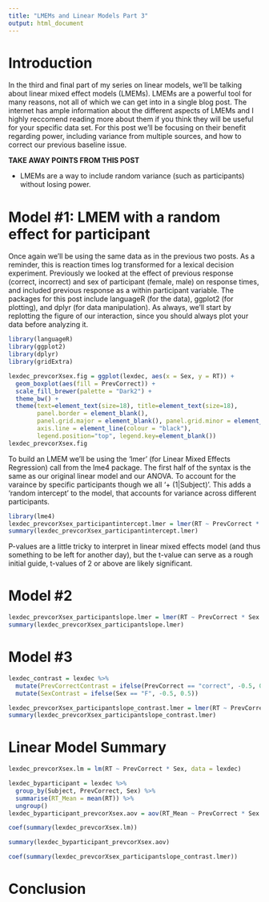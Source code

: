 ```yaml
---
title: "LMEMs and Linear Models Part 3"
output: html_document
---
```


# Introduction

In the third and final part of my series on linear models, we'll be talking about linear mixed effect models (LMEMs). LMEMs are a powerful tool for many reasons, not all of which we can get into in a single blog post. The internet has ample information about the different aspects of LMEMs and I highly reccomend reading more about them if you think they will be useful for your specific data set. For this post we'll be focusing on their benefit regarding power, including variance from multiple sources, and how to correct our previous baseline issue. 

**TAKE AWAY POINTS FROM THIS POST**

* LMEMs are a way to include random variance (such as participants) without losing power.


# Model #1: LMEM with a random effect for participant

Once again we'll be using the same data as in the previous two posts. As a reminder, this is reaction times log transformed for a lexical decision experiment. Previously we looked at the effect of previous response (correct, incorrect) and sex of participant (female, male) on response times, and included previous response as a within participant variable. The packages for this post include languageR (for the data), ggplot2 (for plotting), and dplyr (for data manipulation). As always, we'll start by replotting the figure of our interaction, since you should always plot your data before analyzing it.

```r
library(languageR)
library(ggplot2)
library(dplyr)
library(gridExtra)
```

```r
lexdec_prevcorXsex.fig = ggplot(lexdec, aes(x = Sex, y = RT)) +
  geom_boxplot(aes(fill = PrevCorrect)) +
  scale_fill_brewer(palette = "Dark2") +
  theme_bw() +
  theme(text=element_text(size=18), title=element_text(size=18),
        panel.border = element_blank(),
        panel.grid.major = element_blank(), panel.grid.minor = element_blank(),
        axis.line = element_line(colour = "black"),
        legend.position="top", legend.key=element_blank())
lexdec_prevcorXsex.fig
```

To build an LMEM we'll be using the 'lmer' (for Linear Mixed Effects Regression) call from the lme4 package. The first half of the syntax is the same as our original linear model and our ANOVA. To account for the varaince by specific participants though we all '+ (1|Subject)'. This adds a 'random intercept' to the model, that accounts for variance across different participants. 

```r
library(lme4)
lexdec_prevcorXsex_participantintercept.lmer = lmer(RT ~ PrevCorrect * Sex + (1|Subject), REML = F, data = lexdec)
summary(lexdec_prevcorXsex_participantintercept.lmer)
```

P-values are a little tricky to interpret in linear mixed effects model (and thus something to be left for another day), but the t-value can serve as a rough initial guide, t-values of 2 or above are likely significant.


# Model #2

```r
lexdec_prevcorXsex_participantslope.lmer = lmer(RT ~ PrevCorrect * Sex + (1+PrevCorrect|Subject), REML = F, data = lexdec)
summary(lexdec_prevcorXsex_participantslope.lmer)
```

# Model #3

```r
lexdec_contrast = lexdec %>%
  mutate(PrevCorrectContrast = ifelse(PrevCorrect == "correct", -0.5, 0.5)) %>%
  mutate(SexContrast = ifelse(Sex == "F", -0.5, 0.5))
```

```r
lexdec_prevcorXsex_participantslope_contrast.lmer = lmer(RT ~ PrevCorrectContrast * SexContrast + (1+PrevCorrectContrast|Subject), data = lexdec_contrast)
summary(lexdec_prevcorXsex_participantslope_contrast.lmer)
```

# Linear Model Summary

```r
lexdec_prevcorXsex.lm = lm(RT ~ PrevCorrect * Sex, data = lexdec)

lexdec_byparticipant = lexdec %>%
  group_by(Subject, PrevCorrect, Sex) %>%
  summarise(RT_Mean = mean(RT)) %>%
  ungroup()
lexdec_byparticipant_prevcorXsex.aov = aov(RT_Mean ~ PrevCorrect * Sex + Error(Subject/PrevCorrect), data = lexdec_byparticipant)
```


```r
coef(summary(lexdec_prevcorXsex.lm))
```

```r
summary(lexdec_byparticipant_prevcorXsex.aov)
```


```r
coef(summary(lexdec_prevcorXsex_participantslope_contrast.lmer))
```

# Conclusion

